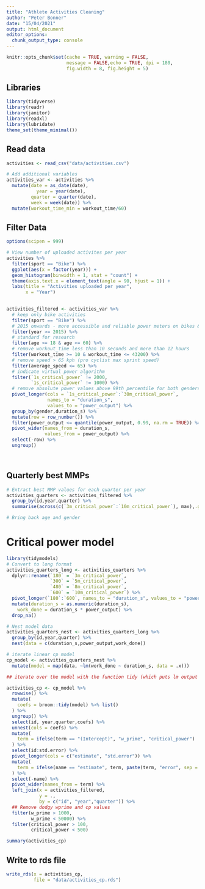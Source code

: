 ```yaml
---
title: "Athlete Activities Cleaning"
author: "Peter Bonner"
date: "15/04/2021"
output: html_document
editor_options: 
  chunk_output_type: console
---
```


```r
knitr::opts_chunk$set(cache = TRUE, warning = FALSE,
                      message = FALSE,echo = TRUE, dpi = 180,
                      fig.width = 8, fig.height = 5)


```

## Libraries
```r
library(tidyverse)
library(readr)
library(janitor)
library(readxl)
library(lubridate)
theme_set(theme_minimal())

```

## Read data
```r
activities <- read_csv("data/activities.csv")

# Add additional variables
activities_var <- activities %>%
  mutate(date = as_date(date),
           year = year(date),
         quarter = quarter(date),
         week = week(date)) %>%
  mutate(workout_time_min = workout_time/60)

```

## Filter Data

```r
options(scipen = 999)

# View number of uploaded activites per year
activities %>%
  filter(sport == "Bike") %>%
  ggplot(aes(x = factor(year))) +
  geom_histogram(binwidth = 1, stat = "count") +
  theme(axis.text.x = element_text(angle = 90, hjust = 1)) +
  labs(title = "Activities uploaded per year",
       x = "Year") 
  
```


```r
activities_filtered <- activities_var %>%
  # keep only bike activities
  filter(sport == "Bike") %>%
  # 2015 onwards - more accessible and reliable power meters on bikes & increase in uploads
  filter(year >= 2015) %>%
  # standard for research
  filter(age >= 18 & age <= 60) %>%
  # remove workout_time less than 10 seconds and more than 12 hours
  filter(workout_time >= 10 & workout_time <= 43200) %>%
  # remove speed > 65 kph (pro cyclist max sprint speed)
  filter(average_speed <= 65) %>%
  # indicate virtual power algorithm
  filter(`1s_critical_power` != 2000,
         `1s_critical_power` != 1000) %>%
  # remove absolute power values above 99th percentile for both genders
  pivot_longer(cols = `1s_critical_power`:`30m_critical_power`,
               names_to = "duration_s",
               values_to = "power_output") %>%
  group_by(gender,duration_s) %>%
  mutate(row = row_number()) %>%
  filter(power_output <= quantile(power_output, 0.99, na.rm = TRUE)) %>%
  pivot_wider(names_from = duration_s,
              values_from = power_output) %>%
  select(-row) %>%
  ungroup()

         
```

## Quarterly best MMPs

```r
# Extract best MMP values for each quarter per year 
activities_quarters <- activities_filtered %>%
  group_by(id,year,quarter) %>%
  summarise(across(c(`3m_critical_power`:`10m_critical_power`), max),.groups = "keep")

# Bring back age and gender
```


# Critical power model

```r
library(tidymodels)
# Convert to long format
activities_quarters_long <- activities_quarters %>%
  dplyr::rename(`180` = `3m_critical_power`,
                `300` = `5m_critical_power`,
                `480` = `8m_critical_power`,
                `600` = `10m_critical_power`) %>%
  pivot_longer(`180`:`600`, names_to = "duration_s", values_to = "power_output") %>%
  mutate(duration_s = as.numeric(duration_s),
    work_done = duration_s * power_output) %>%
  drop_na()

# Nest model data 
activities_quarters_nest <- activities_quarters_long %>%
  group_by(id,year,quarter) %>%
  nest(data = c(duration_s,power_output,work_done))

# iterate linear cp model
cp_model <- activities_quarters_nest %>%
  mutate(model = map(data, ~lm(work_done ~ duration_s, data = .x)))

## iterate over the model with the function tidy (which puts lm output into tidy format) & unnest coeffs to extract cp & wprime into separate columns

activities_cp <- cp_model %>%
  rowwise() %>% 
  mutate(
    coefs = broom::tidy(model) %>% list()
  ) %>% 
  ungroup() %>% 
  select(id, year,quarter,coefs) %>% 
  unnest(cols = coefs) %>% 
  mutate(
    term = ifelse(term == "(Intercept)", "w_prime", "critical_power")
  ) %>% 
  select(id:std.error) %>% 
  pivot_longer(cols = c("estimate", "std.error")) %>% 
  mutate(
    term = ifelse(name == "estimate", term, paste(term, "error", sep = "_"))
  ) %>% 
  select(-name) %>% 
  pivot_wider(names_from = term) %>% 
  left_join(x = activities_filtered, 
            y = .,
            by = c("id", "year","quarter")) %>% 
  ## Remove dodgy wprime and cp values
  filter(w_prime > 1000,
         w_prime < 50000) %>%
  filter(critical_power > 100,
         critical_power < 500)

```

```r
summary(activities_cp)
```

## Write to rds file
```r
write_rds(x = activities_cp,
          file = "data/activities_cp.rds")
```




